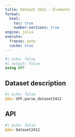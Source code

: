 ```yaml
---
title: Dataset 2412 - Elements
format:
  html:
    toc: true
    number-sections: true
engine: julia
execute:
  freeze: auto
  cache: true
---
```


```julia
#| echo: false
#| output: false
using UFF
```

## Dataset description

```julia
#| echo: false
@doc UFF.parse_dataset2412
```

## API

::: {.api}
```julia
#| echo: false
@doc Dataset2412
```
:::
